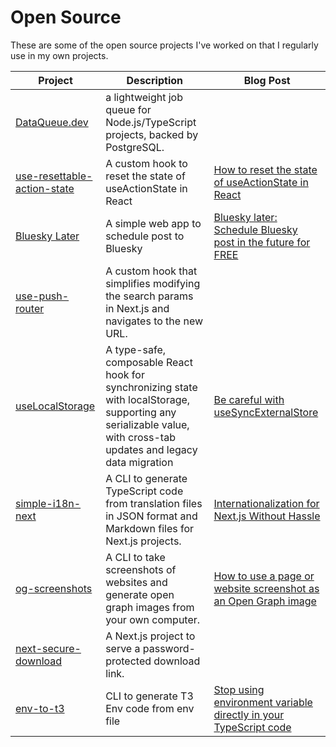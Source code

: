 # Open Source

These are some of the open source projects I've worked on that I regularly use in my own projects.

| Project                                                                                  | Description                                                                                                                                                       | Blog Post                                                                                                              |
| ---------------------------------------------------------------------------------------- | ----------------------------------------------------------------------------------------------------------------------------------------------------------------- | ---------------------------------------------------------------------------------------------------------------------- |
| [DataQueue.dev](https://dataqueue.dev)                                                   | a lightweight job queue for Node.js/TypeScript projects, backed by PostgreSQL.                                                                                    |                                                                                                                        |
| [use-resettable-action-state](https://github.com/nicnocquee/use-resettable-action-state) | A custom hook to reset the state of useActionState in React                                                                                                       | [How to reset the state of useActionState in React](/blog/reset-state-from-react-useactionstate)                       |
| [Bluesky Later](https://github.com/nicnocquee/bluesky-later)                             | A simple web app to schedule post to Bluesky                                                                                                                      | [Bluesky later: Schedule Bluesky post in the future for FREE](blog/bluesky-later-schedule-bluesky-post-in-the-future)  |
| [use-push-router](https://github.com/nicnocquee/use-push-router)                         | A custom hook that simplifies modifying the search params in Next.js and navigates to the new URL.                                                                |
| [useLocalStorage](https://github.com/nicnocquee/use-local-storage)                       | A type-safe, composable React hook for synchronizing state with localStorage, supporting any serializable value, with cross-tab updates and legacy data migration | [Be careful with useSyncExternalStore](/blog/be-careful-with-usesyncexternalstore)                                     |
| [simple-i18n-next](https://github.com/nicnocquee/simple-i18n-next)                       | A CLI to generate TypeScript code from translation files in JSON format and Markdown files for Next.js projects.                                                  | [Internationalization for Next.js Without Hassle](/blog/internationalization-for-next-js)                              |
| [og-screenshots](https://github.com/nicnocquee/og-screenshots)                           | A CLI to take screenshots of websites and generate open graph images from your own computer.                                                                      | [How to use a page or website screenshot as an Open Graph image](/blog/how-to-use-page-screenshot-as-open-graph-image) |
| [next-secure-download](https://github.com/nicnocquee/next-secure-download)               | A Next.js project to serve a password-protected download link.                                                                                                    |                                                                                                                        |
| [env-to-t3](https://github.com/nicnocquee/env-to-t3)                                     | CLI to generate T3 Env code from env file                                                                                                                         | [Stop using environment variable directly in your TypeScript code](/blog/stop-using-environment-variable-directly)     |
